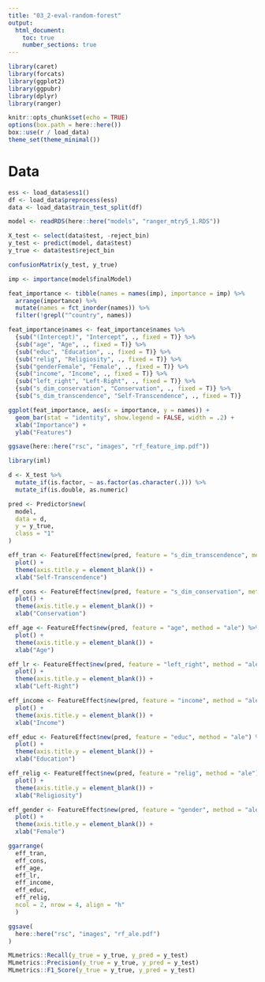 ```yaml
---
title: "03_2-eval-random-forest"
output:
  html_document:
    toc: true
    number_sections: true
---
```


```r

library(caret)
library(forcats)
library(ggplot2)
library(ggpubr)
library(dplyr)
library(ranger)

knitr::opts_chunk$set(echo = TRUE)
options(box.path = here::here())
box::use(r / load_data)
theme_set(theme_minimal())
```

# Data

```r
ess <- load_data$ess1()
df <- load_data$preprocess(ess)
data <- load_data$train_test_split(df)
```


```r
model <- readRDS(here::here("models", "ranger_mtry5_1.RDS"))
```


```r
X_test <- select(data$test, -reject_bin)
y_test <- predict(model, data$test)
y_true <- data$test$reject_bin
```


```r
confusionMatrix(y_test, y_true)
```


```r
imp <- importance(model$finalModel)

feat_importance <- tibble(names = names(imp), importance = imp) %>%
  arrange(importance) %>%
  mutate(names = fct_inorder(names)) %>%
  filter(!grepl("^country", names))

feat_importance$names <- feat_importance$names %>%
  {sub("(Intercept)", "Intercept", ., fixed = T)} %>%
  {sub("age", "Age", ., fixed = T)} %>%
  {sub("educ", "Education", ., fixed = T)} %>%
  {sub("relig", "Religiosity", ., fixed = T)} %>%
  {sub("genderFemale", "Female", ., fixed = T)} %>%
  {sub("income", "Income", ., fixed = T)} %>%
  {sub("left_right", "Left-Right", ., fixed = T)} %>%
  {sub("s_dim_conservation", "Conservation", ., fixed = T)} %>%
  {sub("s_dim_transcendence", "Self-Transcendence", ., fixed = T)}

ggplot(feat_importance, aes(x = importance, y = names)) +
  geom_bar(stat = "identity", show.legend = FALSE, width = .2) +
  xlab("Importance") +
  ylab("Features")

ggsave(here::here("rsc", "images", "rf_feature_imp.pdf"))
```

```r
library(iml)

d <- X_test %>%
  mutate_if(is.factor, ~ as.factor(as.character(.))) %>%
  mutate_if(is.double, as.numeric)

pred <- Predictor$new(
  model,
  data = d,
  y = y_true,
  class = "1"
)
```


```r
eff_tran <- FeatureEffect$new(pred, feature = "s_dim_transcendence", method = "ale") %>% 
  plot() + 
  theme(axis.title.y = element_blank()) +
  xlab("Self-Transcendence")

eff_cons <- FeatureEffect$new(pred, feature = "s_dim_conservation", method = "ale") %>% 
  plot() + 
  theme(axis.title.y = element_blank()) +
  xlab("Conservation")

eff_age <- FeatureEffect$new(pred, feature = "age", method = "ale") %>% 
  plot() + 
  theme(axis.title.y = element_blank()) +
  xlab("Age")

eff_lr <- FeatureEffect$new(pred, feature = "left_right", method = "ale") %>% 
  plot() + 
  theme(axis.title.y = element_blank()) +
  xlab("Left-Right")

eff_income <- FeatureEffect$new(pred, feature = "income", method = "ale") %>% 
  plot() + 
  theme(axis.title.y = element_blank()) +
  xlab("Income")

eff_educ <- FeatureEffect$new(pred, feature = "educ", method = "ale") %>% 
  plot() +
  theme(axis.title.y = element_blank()) +
  xlab("Education")

eff_relig <- FeatureEffect$new(pred, feature = "relig", method = "ale") %>% 
  plot() + 
  theme(axis.title.y = element_blank()) +
  xlab("Religiosity")

eff_gender <- FeatureEffect$new(pred, feature = "gender", method = "ale") %>% 
  plot() + 
  theme(axis.title.y = element_blank()) +
  xlab("Female")
```

```r
ggarrange(
  eff_tran,
  eff_cons, 
  eff_age, 
  eff_lr, 
  eff_income, 
  eff_educ, 
  eff_relig,
  ncol = 2, nrow = 4, align = "h"
  ) 
```

```r
ggsave(
  here::here("rsc", "images", "rf_ale.pdf")
)
```

```r
MLmetrics::Recall(y_true = y_true, y_pred = y_test)
MLmetrics::Precision(y_true = y_true, y_pred = y_test)
MLmetrics::F1_Score(y_true = y_true, y_pred = y_test)
```

